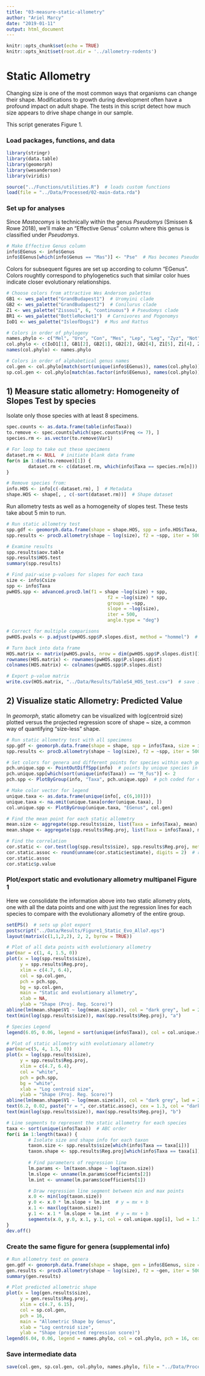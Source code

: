 ```yaml
---
title: "03-measure-static-allometry"
author: "Ariel Marcy"
date: "2019-01-11"
output: html_document
---
```


```r
knitr::opts_chunk$set(echo = TRUE)
knitr::opts_knit$set(root.dir = '../allometry-rodents')
```

# Static Allometry
Changing size is one of the most common ways that organisms can change their shape. Modifications to growth during development often have a profound impact on adult shape. The tests in this script detect how much size appears to drive shape change in our sample.

This script generates Figure 1. 

### Load packages, functions, and data
```r
library(stringr)
library(data.table)
library(geomorph)
library(wesanderson)
library(viridis)

source("../Functions/utilities.R")  # loads custom functions
load(file = "../Data/Processed/02-main-data.rda")
```

### Set up for analyses
Since *Mastacomys* is technically within the genus *Pseudomys* (Smissen & Rowe 2018), we'll make an "Effective Genus" column where this genus is classified under *Pseudomys*.
```r
# Make Effective Genus column
info$EGenus <- info$Genus
info$EGenus[which(info$Genus == "Mas")] <- "Pse"  # Mas becomes Pseudomys
```

Colors for subsequent figures are set up according to column "EGenus". Colors roughtly correspond to phylogenetics such that similar color hues indicate closer evolutionary relationships.
```r
# Choose colors from attractive Wes Anderson palettes
GB1 <- wes_palette("GrandBudapest1")  # Uromyini clade
GB2 <- wes_palette("GrandBudapest2")  # Conilurus clade
Z1 <- wes_palette("Zissou1", 6, "continuous") # Pseudomys clade
BR1 <- wes_palette("BottleRocket1")  # Carnivores and Pogonomys
IoD1 <- wes_palette("IsleofDogs1")  # Mus and Rattus

# Colors in order of phylogeny
names.phylo <- c("Mel", "Uro", "Con", "Mes", "Lep", "Leg", "Zyz", "Not", "Pse", "Hyd", "Xer", "Pog", "Mus", "Rat")
col.phylo <- c(IoD1[1], GB1[2], GB2[1], GB2[2], GB2[4], Z1[5], Z1[4], Z1[3], Z1[1], BR1[3], GB1[3], BR1[4], IoD1[6], IoD1[4])
names(col.phylo) <- names.phylo

# Colors in order of alphabetical genus names
col.gen <- col.phylo[match(sort(unique(info$EGenus)), names(col.phylo))]
sp.col.gen <- col.phylo[match(as.factor(info$EGenus), names(col.phylo))]  # color vector for all data
```

## 1) Measure static allometry: Homogeneity of Slopes Test by species
Isolate only those species with at least 8 specimens.
```r
spec.counts <- as.data.frame(table(info$Taxa))
to.remove <- spec.counts[which(spec.counts$Freq <= 7), ]
species.rm <- as.vector(to.remove$Var1)

# For loop to take out these specimens
dataset.rm <- NULL  # initiate blank data frame
for(n in 1:dim(to.remove)[1]) {
        dataset.rm <- c(dataset.rm, which(info$Taxa == species.rm[n]))
}

# Remove species from:
info.HOS <- info[c(-dataset.rm), ]  # Metadata
shape.HOS <- shape[, , c(-sort(dataset.rm))]  # Shape dataset
```

Run allometry tests as well as a homogeneity of slopes test. These tests take about 5 min to run. 
```r
# Run static allometry test
spp.gdf <- geomorph.data.frame(shape = shape.HOS, spp = info.HOS$Taxa, size = info.HOS$Csize)
spp.results <- procD.allometry(shape ~ log(size), f2 = ~spp, iter = 500, data = spp.gdf)

# Examine results
spp.results$aov.table
spp.results$HOS.test
summary(spp.results)

# Find pair-wise p-values for slopes for each taxa
size <- info$Csize
spp <- info$Taxa
pwHOS.spp <- advanced.procD.lm(f1 = shape ~log(size) + spp, 
                                     f2 = ~log(size) * spp, 
                                     groups = ~spp,  
                                     slope = ~log(size),
                                     iter = 500,
                                     angle.type = "deg")

# Correct for multiple comparisons
pwHOS.pvals <- p.adjust(pwHOS.spp$P.slopes.dist, method = "hommel")  # Hommel is a more powerful method for independent hypothesis tests

# Turn back into data frame
HOS.matrix <- matrix(pwHOS.pvals, nrow = dim(pwHOS.spp$P.slopes.dist)[1], ncol = dim(pwHOS.spp$P.slopes.dist)[2])
rownames(HOS.matrix) <- rownames(pwHOS.spp$P.slopes.dist)
colnames(HOS.matrix) <- colnames(pwHOS.spp$P.slopes.dist)

# Export p-value matrix
write.csv(HOS.matrix, "../Data/Results/TableS4_HOS_test.csv")  # save in Results folder
```

## 2) Visualize static Allometry: Predicted Value
In _geomorph_, static allometry can be visualized with log(centroid size) plotted versus the projected regression score of shape ~ size, a common way of quantifying "size-less" shape.
```r
# Run static allometry test with all specimens
spp.gdf <- geomorph.data.frame(shape = shape, spp = info$Taxa, size = info$Csize)
spp.results <- procD.allometry(shape ~ log(size), f2 = ~spp, iter = 500, data = spp.gdf)

# Set colors for genera and different points for species within each genus
pch.unique.spp <- PointOutDiffSpp(info)  # points by unique species in a genus for legend
pch.unique.spp[which(sort(unique(info$Taxa)) == "M_fus")] <- 2
pch.spp <- PlotByGroup(info, "Taxa", pch.unique.spp)  # pch coded for each individual

# Make color vector for legend
unique.taxa <- as.data.frame(unique(info[, c(6,10)]))
unique.taxa <- na.omit(unique.taxa[order(unique.taxa), ])
col.unique.spp <- PlotByGroup(unique.taxa, "EGenus", col.gen)

# Find the mean point for each static allometry
mean.size <- aggregate(spp.results$size, list(Taxa = info$Taxa), mean)
mean.shape <- aggregate(spp.results$Reg.proj, list(Taxa = info$Taxa), mean)

# Find the correlation
cor.static <- cor.test(log(spp.results$size), spp.results$Reg.proj, method = "pearson")
cor.static.assoc <- round(unname(cor.static$estimate), digits = 2)  # round to 3 sig figs
cor.static.assoc
cor.static$p.value
```

### Plot/export static and evolutionary allometry multipanel Figure 1
Here we consolidate the information above into two static allometry plots, one with all the data points and one with just the regression lines for each species to compare with the evolutionary allometry of the entire group. 
```r
setEPS()  # sets up plot export
postscript("../Data/Results/Figure1_Static_Evo_Allo7.eps")
layout(matrix(c(1,1,2,2), 2, 2, byrow = TRUE))

# Plot of all data points with evolutionary allometry
par(mar = c(1, 4, 1.5, 0))
plot(x = log(spp.results$size),
     y = spp.results$Reg.proj,
     xlim = c(4.7, 6.4),
     col = sp.col.gen, 
     pch = pch.spp,
     bg = sp.col.gen,
     main = "Static and evolutionary allometry",
     xlab = NA,
     ylab = "Shape (Proj. Reg. Score)")
abline(lm(mean.shape$V1 ~ log(mean.size$x)), col = "dark grey", lwd = 2)  # plots evolutionary allometry
text(min(log(spp.results$size)), max(spp.results$Reg.proj), "a")

# Species Legend
legend(6.05, 0.06, legend = sort(unique(info$Taxa)), col = col.unique.spp, border = NULL, pch = pch.unique.spp, pt.bg = col.unique.spp, cex = 0.97, pt.cex = 1, ncol = 2, bg = "white")

# Plot of static allometry with evolutionary allometry
par(mar=c(5, 4, 1.5, 0))
plot(x = log(spp.results$size),
     y = spp.results$Reg.proj,
     xlim = c(4.7, 6.4),
     col = "white", 
     pch = pch.spp,
     bg = "white",
     xlab = "Log centroid size", 
     ylab = "Shape (Proj. Reg. Score)")
abline(lm(mean.shape$V1 ~ log(mean.size$x)), col = "dark grey", lwd = 2)  # plots evolutionary allometry
text(6.2, 0.02, paste("r = ", cor.static.assoc), cex = 1.3, col = "dark grey")
text(min(log(spp.results$size)), max(spp.results$Reg.proj), "b")

# Line segments to represent the static allometry for each species
taxa <- sort(unique(info$Taxa))  # ABC order
for(i in 1:length(taxa)) {
        # Isolate size and shape info for each taxon
        taxon.size <- spp.results$size[which(info$Taxa == taxa[i])]
        taxon.shape <- spp.results$Reg.proj[which(info$Taxa == taxa[i])]
        
        # Find parameters of regression line
        lm.params <- lm(taxon.shape ~ log(taxon.size))
        lm.slope <- unname(lm.params$coefficients[2])
        lm.int <- unname(lm.params$coefficients[1])

        # Draw regression line segment between min and max points 
        x.0 <- min(log(taxon.size))
        y.0 <- x.0 * lm.slope + lm.int  # y = mx + b
        x.1 <- max(log(taxon.size))
        y.1 <- x.1 * lm.slope + lm.int  # y = mx + b
        segments(x.0, y.0, x.1, y.1, col = col.unique.spp[i], lwd = 1.5)
}
dev.off()
```

### Create the same figure for genera (supplemental info)
```r
# Run allometry test on genera
gen.gdf <- geomorph.data.frame(shape = shape, gen = info$EGenus, size = info$Csize)
gen.results <- procD.allometry(shape ~ log(size), f2 = ~gen, iter = 500, data = gen.gdf)
summary(gen.results)

# Plot predicted allometric shape
plot(x = log(gen.results$size),
     y = gen.results$Reg.proj,
     xlim = c(4.7, 6.15),
     col = sp.col.gen, 
     pch = 16,
     main = "Allometric Shape by Genus",
     xlab = "Log centroid size", 
     ylab = "Shape (projected regression score)")
legend(6.04, 0.06, legend = names.phylo, col = col.phylo, pch = 16, cex = 0.60)
```

### Save intermediate data
```r
save(col.gen, sp.col.gen, col.phylo, names.phylo, file = "../Data/Processed/03-color-data.rda")
```